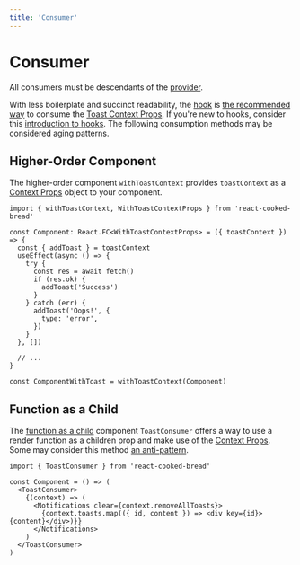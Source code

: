 ```yaml
---
title: 'Consumer'
---
```


# Consumer

All consumers must be descendants of the [provider](/provider).

With less boilerplate and succinct readability, the [hook](/hook) is [the recommended way](https://medium.com/javascript-scene/do-react-hooks-replace-higher-order-components-hocs-7ae4a08b7b58) to consume the [Toast Context Props](/hook#props). If you're new to hooks, consider this [introduction to hooks](https://reactjs.org/docs/hooks-intro.html). The following consumption methods may be considered aging patterns.

## Higher-Order Component

The higher-order component `withToastContext` provides `toastContext` as a [Context Props](/hook#props) object to your component.

```tsx
import { withToastContext, WithToastContextProps } from 'react-cooked-bread'

const Component: React.FC<WithToastContextProps> = ({ toastContext }) => {
  const { addToast } = toastContext
  useEffect(async () => {
    try {
      const res = await fetch()
      if (res.ok) {
        addToast('Success')
      }
    } catch (err) {
      addToast('Oops!', {
        type: 'error',
      })
    }
  }, [])

  // ...
}

const ComponentWithToast = withToastContext(Component)
```

## Function as a Child

The [function as a child](https://reactjs.org/docs/render-props.html#using-props-other-than-render) component `ToastConsumer` offers a way to use a render function as a children prop and make use of the [Context Props](/hook#props). Some may consider this method [an anti-pattern](https://americanexpress.io/faccs-are-an-antipattern/).

```tsx
import { ToastConsumer } from 'react-cooked-bread'

const Component = () => (
  <ToastConsumer>
    {(context) => (
      <Notifications clear={context.removeAllToasts}>
        {context.toasts.map(({ id, content }) => <div key={id}>{content}</div>)}}
      </Notifications>
    )
  </ToastConsumer>
)
```
